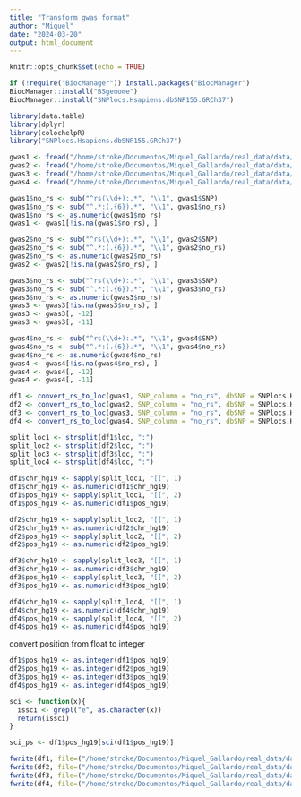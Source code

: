 ```yaml
---
title: "Transform gwas format"
author: "Miquel"
date: "2024-03-20"
output: html_document
---
```


```r
knitr::opts_chunk$set(echo = TRUE)
```

```r
if (!require("BiocManager")) install.packages("BiocManager")
BiocManager::install("BSgenome")
BiocManager::install("SNPlocs.Hsapiens.dbSNP155.GRCh37")
```

```r
library(data.table)
library(dplyr)
library(colochelpR)
library("SNPlocs.Hsapiens.dbSNP155.GRCh37")
```

```r
gwas1 <- fread("/home/stroke/Documentos/Miquel_Gallardo/real_data/data/GWAS/geno_assoc_brainomix_clean.gwas.gz")
gwas2 <- fread("/home/stroke/Documentos/Miquel_Gallardo/real_data/data/GWAS/geno_assoc_neuros_clean.gwas.gz")
gwas3 <- fread("/home/stroke/Documentos/Miquel_Gallardo/real_data/data/GWAS/geno_assoc_collaterals_clean.gwas.gz")
gwas4 <- fread("/home/stroke/Documentos/Miquel_Gallardo/real_data/data/GWAS/geno_assoc_rank_transformation_clean.gwas.gz")

gwas1$no_rs <- sub("^rs(\\d+):.*", "\\1", gwas1$SNP)
gwas1$no_rs <- sub("^.*:(.{6}).*", "\\1", gwas1$no_rs)
gwas1$no_rs <- as.numeric(gwas1$no_rs)
gwas1 <- gwas1[!is.na(gwas1$no_rs), ]

gwas2$no_rs <- sub("^rs(\\d+):.*", "\\1", gwas2$SNP)
gwas2$no_rs <- sub("^.*:(.{6}).*", "\\1", gwas2$no_rs)
gwas2$no_rs <- as.numeric(gwas2$no_rs)
gwas2 <- gwas2[!is.na(gwas2$no_rs), ]

gwas3$no_rs <- sub("^rs(\\d+):.*", "\\1", gwas3$SNP)
gwas3$no_rs <- sub("^.*:(.{6}).*", "\\1", gwas3$no_rs)
gwas3$no_rs <- as.numeric(gwas3$no_rs)
gwas3 <- gwas3[!is.na(gwas3$no_rs), ]
gwas3 <- gwas3[, -12]
gwas3 <- gwas3[, -11]

gwas4$no_rs <- sub("^rs(\\d+):.*", "\\1", gwas4$SNP)
gwas4$no_rs <- sub("^.*:(.{6}).*", "\\1", gwas4$no_rs)
gwas4$no_rs <- as.numeric(gwas4$no_rs)
gwas4 <- gwas4[!is.na(gwas4$no_rs), ]
gwas4 <- gwas4[, -12]
gwas4 <- gwas4[, -11]

df1 <- convert_rs_to_loc(gwas1, SNP_column = "no_rs", dbSNP = SNPlocs.Hsapiens.dbSNP155.GRCh37)
df2 <- convert_rs_to_loc(gwas2, SNP_column = "no_rs", dbSNP = SNPlocs.Hsapiens.dbSNP155.GRCh37)
df3 <- convert_rs_to_loc(gwas3, SNP_column = "no_rs", dbSNP = SNPlocs.Hsapiens.dbSNP155.GRCh37)
df4 <- convert_rs_to_loc(gwas4, SNP_column = "no_rs", dbSNP = SNPlocs.Hsapiens.dbSNP155.GRCh37)

split_loc1 <- strsplit(df1$loc, ":")
split_loc2 <- strsplit(df2$loc, ":")
split_loc3 <- strsplit(df3$loc, ":")
split_loc4 <- strsplit(df4$loc, ":")

df1$chr_hg19 <- sapply(split_loc1, "[[", 1)
df1$chr_hg19 <- as.numeric(df1$chr_hg19)
df1$pos_hg19 <- sapply(split_loc1, "[[", 2)
df1$pos_hg19 <- as.numeric(df1$pos_hg19)

df2$chr_hg19 <- sapply(split_loc2, "[[", 1)
df2$chr_hg19 <- as.numeric(df2$chr_hg19)
df2$pos_hg19 <- sapply(split_loc2, "[[", 2)
df2$pos_hg19 <- as.numeric(df2$pos_hg19)

df3$chr_hg19 <- sapply(split_loc3, "[[", 1)
df3$chr_hg19 <- as.numeric(df3$chr_hg19)
df3$pos_hg19 <- sapply(split_loc3, "[[", 2)
df3$pos_hg19 <- as.numeric(df3$pos_hg19)

df4$chr_hg19 <- sapply(split_loc4, "[[", 1)
df4$chr_hg19 <- as.numeric(df4$chr_hg19)
df4$pos_hg19 <- sapply(split_loc4, "[[", 2)
df4$pos_hg19 <- as.numeric(df4$pos_hg19)
```

convert position from float to integer
```r
df1$pos_hg19 <- as.integer(df1$pos_hg19)
df2$pos_hg19 <- as.integer(df2$pos_hg19)
df3$pos_hg19 <- as.integer(df3$pos_hg19)
df4$pos_hg19 <- as.integer(df4$pos_hg19)

sci <- function(x){
  issci <- grepl("e", as.character(x))
  return(issci)
}

sci_ps <- df1$pos_hg19[sci(df1$pos_hg19)]
```

```r
fwrite(df1, file=("/home/stroke/Documentos/Miquel_Gallardo/real_data/data/GWAS/geno_assoc_brainomix_clean_grch37.gwas.gz"), col.names = T, row.names = F, quote = F, sep = "\t")
fwrite(df2, file=("/home/stroke/Documentos/Miquel_Gallardo/real_data/data/GWAS/geno_assoc_neuros_clean_grch37.gwas.gz"), col.names = T, row.names = F, quote = F, sep = "\t")
fwrite(df3, file=("/home/stroke/Documentos/Miquel_Gallardo/real_data/data/GWAS/geno_assoc_collaterals_clean_grch37.gwas.gz"), col.names = T, row.names = F, quote = F, sep = "\t")
fwrite(df4, file=("/home/stroke/Documentos/Miquel_Gallardo/real_data/data/GWAS/geno_assoc_rank_transformation_clean_grch37.gwas.gz"), col.names = T, row.names = F, quote = F, sep = "\t")
```

